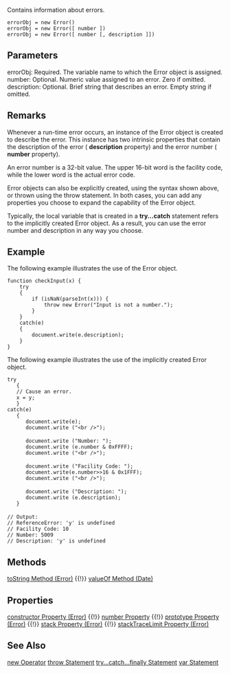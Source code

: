 Contains information about errors.

 errorObj = new Error()
 errorObj = new Error([ number ])
 errorObj = new Error([ number [, description ]])
==Parameters==
; errorObj: Required. The variable name to which the Error object is assigned.
; number: Optional. Numeric value assigned to an error. Zero if omitted.
; description: Optional. Brief string that describes an error. Empty string if omitted.

==Remarks==
Whenever a run-time error occurs, an instance of the Error object is created to describe the error. This instance has two intrinsic properties that contain the description of the error ( '''description''' property) and the error number ( '''number''' property).

An error number is a 32-bit value. The upper 16-bit word is the facility code, while the lower word is the actual error code.

Error objects can also be explicitly created, using the syntax shown above, or thrown using the throw statement. In both cases, you can add any properties you choose to expand the capability of the Error object.

Typically, the local variable that is created in a '''try...catch''' statement refers to the implicitly created Error object. As a result, you can use the error number and description in any way you choose.


==Example==
The following example illustrates the use of the Error object.

 function checkInput(x) {
     try
     {
         if (isNaN(parseInt(x))) {
             throw new Error("Input is not a number.");
         }
     }
     catch(e)
     {
         document.write(e.description);
     }
 }
The following example illustrates the use of the implicitly created Error object.

 try
    {
    // Cause an error.
    x = y;
    }
 catch(e)
    {
       document.write(e);
       document.write ("&lt;br /&gt;");
 
       document.write ("Number: ");
       document.write (e.number &amp; 0xFFFF);
       document.write ("&lt;br /&gt;");
 
       document.write ("Facility Code: ");
       document.write(e.number&gt;&gt;16 &amp; 0x1FFF);
       document.write ("&lt;br /&gt;");
 
       document.write ("Description: ");
       document.write (e.description);
    }
 
 // Output:
 // ReferenceError: 'y' is undefined
 // Facility Code: 10
 // Number: 5009
 // Description: 'y' is undefined

==Methods==
[[javascript/Error/toString|toString Method (Error)]] {{!}} [[javascript/Date/valueOf|valueOf Method (Date)]]


==Properties==
[[javascript/Error/constructor|constructor Property (Error)]] {{!}} [[javascript/Error/description|number Property]] {{!}} [[javascript/Error/prototype|prototype Property (Error)]] {{!}} [[javascript/Error/stack|stack Property (Error)]] {{!}} [[javascript/Error/stackTraceLimit|stackTraceLimit Property (Error)]]


==See Also==

              

              

              

              
[[javascript/operators/new|new Operator]]
[[javascript/statements/throw|throw Statement]]
[[javascript/statements/try catch finally|try...catch...finally Statement]]
[[javascript/statements/var|var Statement]]
